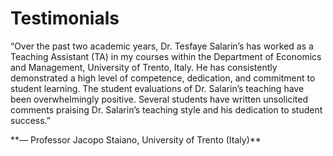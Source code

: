 # Testimonials

::: {.callout-note}

"Over the past two academic years, Dr. Tesfaye Salarin's has worked as a Teaching Assistant (TA) in my courses within the Department of Economics and Management, University of Trento, Italy. He has consistently demonstrated a high level of competence, dedication, and commitment to student learning. The student evaluations of Dr. Salarin's teaching have been overwhelmingly positive. Several students have written unsolicited comments praising Dr. Salarin's teaching style and his dedication to student success."

\*\*--- Professor Jacopo Staiano, University of Trento (Italy)\*\*

:::
